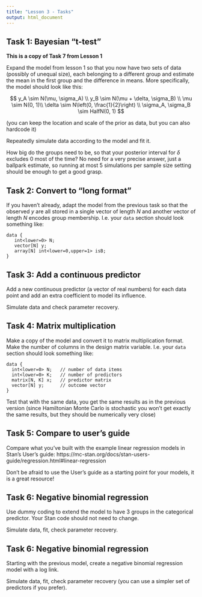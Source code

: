 ```yaml
---
title: "Lesson 3 - Tasks"
output: html_document
---
```




## Task 1: Bayesian "t-test"

__This is a copy of Task 7 from Lesson 1__

Expand the model from lesson 1 so that you now have two sets of data (possibly of unequal size), each belonging to a different group and
estimate the mean in the first group and the difference in means. More specifically, the model should look like this:

$$
y_A \sim N(\mu, \sigma_A) \\
y_B \sim N(\mu + \delta, \sigma_B) \\
\mu \sim N(0, 1)\\
\delta \sim N\left(0, \frac{1}{2}\right) \\
\sigma_A, \sigma_B \sim HalfN(0, 1)
$$

(you can keep the location and scale of the prior as data, but you can also hardcode it)

Repeatedly simulate data according to the model and fit it.

How big do the groups need to be, so that your posterior interval for $\delta$ excludes 0 most of the time? No need for a very precise answer, just a ballpark estimate, so running at most 5 simulations per sample size setting should be enough to get a good grasp.


## Task 2: Convert to "long format"

If you haven't already, adapt the model from the previous task so that the observed $y$ are all stored in a single vector of length $N$ and another vector of length $N$ encodes group membership. I.e. your `data` section should look something like:

```
data {
   int<lower=0> N;
   vector[N] y;
   array[N] int<lower=0,upper=1> isB;
}
```

## Task 3: Add a continuous predictor

Add a new continuous predictor (a vector of real numbers) for each data point and add an extra coefficient to model its influence.

Simulate data and check parameter recovery.

## Task 4: Matrix multiplication

Make a copy of the model and convert it to matrix multiplication format.
Make the number of columns in the design matrix variable. I.e. your `data` section should look something like:

```
data {
  int<lower=0> N;   // number of data items
  int<lower=0> K;   // number of predictors
  matrix[N, K] x;   // predictor matrix
  vector[N] y;      // outcome vector
}
```


Test that with the same data, you get the same results as in the previous version (since Hamiltonian Monte Carlo is stochastic you won't get exactly the same results, but they should be numerically very close)

## Task 5: Compare to user's guide

Compare what you've built with the example linear regression models in Stan's User's guide:
https://mc-stan.org/docs/stan-users-guide/regression.html#linear-regression

Don't be afraid to use the User's guide as a starting point for your models, it is a great resource!

## Task 6: Negative binomial regression

Use dummy coding to extend the model to have 3 groups in the categorical predictor. 
Your Stan code should not need to change.

Simulate data, fit, check parameter recovery.

## Task 6: Negative binomial regression

Starting with the previous model, create a negative binomial regression model with a log link.

Simulate data, fit, check parameter recovery (you can use a simpler set of predictors if you prefer).

